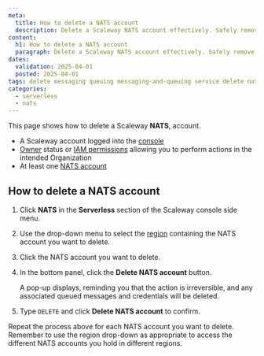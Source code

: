 ```yaml
---
meta:
  title: How to delete a NATS account
  description: Delete a Scaleway NATS account effectively. Safely remove resources with this straightforward guide.
content:
  h1: How to delete a NATS account
  paragraph: Delete a Scaleway NATS account effectively. Safely remove resources with this straightforward guide.
dates:
  validation: 2025-04-01
  posted: 2025-04-01
tags: delete messaging queuing messaging-and-queuing service delete nats-account
categories:
  - serverless
  - nats 
---
```


This page shows how to delete a Scaleway **NATS**, account.


<Macro id="requirements" />

- A Scaleway account logged into the [console](https://console.scaleway.com)
- [Owner](/iam/concepts/#owner) status or [IAM permissions](/iam/concepts/#permission) allowing you to perform actions in the intended Organization
- At least one [NATS account](/nats/how-to/create-account/)

## How to delete a NATS account

1. Click **NATS** in the **Serverless** section of the Scaleway console side menu.

2. Use the drop-down menu to select the [region](/nats/concepts/#region) containing the NATS account you want to delete.

3. Click the NATS account you want to delete.

4. In the bottom panel, click the **Delete NATS account** button.

    A pop-up displays, reminding you that the action is irreversible, and any associated queued messages and credentials will be deleted.

5. Type `DELETE` and click **Delete NATS account** to confirm.

<Message type="note">
Repeat the process above for each NATS account you want to delete. Remember to use the region drop-down as appropriate to access the different NATS accounts you hold in different regions.
</Message>



